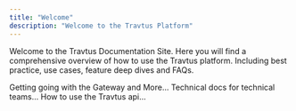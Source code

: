 ```yaml
---
title: "Welcome"
description: "Welcome to the Travtus Platform"
---
```


Welcome to the Travtus Documentation Site. Here you will find a comprehensive overview of how to use the Travtus platform. Including best practice, use cases, feature deep dives and FAQs.

<Columns cols={3}>
  <Card title="Getting Started" icon="panel-left-close" href="/getting-started-with-travtus/accessing-the-gateway">
    Getting going with the Gateway and More...
  </Card>
  <Card title="Technical Guide" icon="panel-middle-close" href="/introduction.mdx">
    Technical docs for technical teams...
  </Card>
  <Card title="API Guide" icon="panel-right-close" href="/api-introduction">
    How to use the Travtus api...
  </Card>
</Columns>



